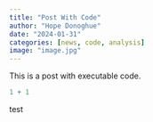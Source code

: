 ```yaml
---
title: "Post With Code"
author: "Hope Donoghue"
date: "2024-01-31"
categories: [news, code, analysis]
image: "image.jpg"
---
```


This is a post with executable code.

```r
1 + 1
```
test